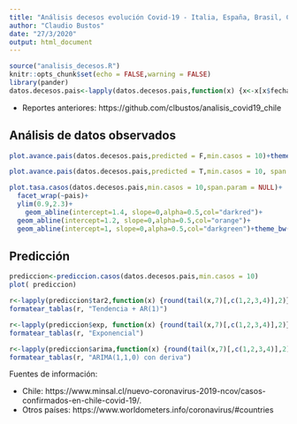 ```yaml
---
title: "Análisis decesos evolución Covid-19 - Italia, España, Brasil, Corea del Sur (27/03/2020)"
author: "Claudio Bustos"
date: "27/3/2020"
output: html_document
---
```


```r
source("analisis_decesos.R")
knitr::opts_chunk$set(echo = FALSE,warning = FALSE)
library(pander)
datos.decesos.pais<-lapply(datos.decesos.pais,function(x) {x<-x[x$fecha<=43916,]})
```


* Reportes anteriores: https://github.com/clbustos/analisis_covid19_chile


## Análisis de datos observados


```r
plot.avance.pais(datos.decesos.pais,predicted = F,min.casos = 10)+theme_bw()+viridis::scale_color_viridis(discrete=TRUE,direction = -1)
```




```r
plot.avance.pais(datos.decesos.pais,predicted = T,min.casos = 10, span.param = NULL)+facet_wrap(~pais)

```


```r
plot.tasa.casos(datos.decesos.pais,min.casos = 10,span.param = NULL)+
  facet_wrap(~pais)+
  ylim(0.9,2.3)+
    geom_abline(intercept=1.4, slope=0,alpha=0.5,col="darkred")+
  geom_abline(intercept=1.2, slope=0,alpha=0.5,col="orange")+
  geom_abline(intercept=1, slope=0,alpha=0.5,col="darkgreen")+theme_bw()
```


## Predicción


```r
prediccion<-prediccion.casos(datos.decesos.pais,min.casos = 10)
plot( prediccion)
```

```r
r<-lapply(prediccion$tar2,function(x) {round(tail(x,7)[,c(1,2,3,4)],2)})
formatear_tablas(r, "Tendencia + AR(1)")
```

```r
r<-lapply(prediccion$exp, function(x) {round(tail(x,7)[,c(1,2,3,4)],2)})
formatear_tablas(r, "Exponencial")
```

```r
r<-lapply(prediccion$arima,function(x) {round(tail(x,7)[,c(1,2,3,4)],2)})
formatear_tablas(r, "ARIMA(1,1,0) con deriva")
```


Fuentes de información:

* Chile: https://www.minsal.cl/nuevo-coronavirus-2019-ncov/casos-confirmados-en-chile-covid-19/.
* Otros países: https://www.worldometers.info/coronavirus/#countries
